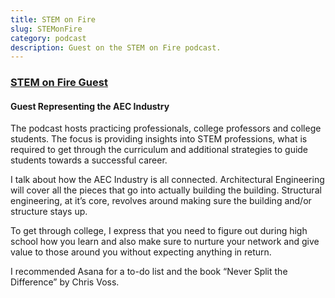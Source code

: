 ```yaml
---
title: STEM on Fire
slug: STEMonFire
category: podcast
description: Guest on the STEM on Fire podcast.
---
```


### [STEM on Fire Guest](https://stemonfire.com/43-architectural-and-structural-engineer-jacob-bolda/)

#### Guest Representing the AEC Industry

The podcast hosts practicing professionals, college professors and
college students. The focus is providing insights into STEM professions,
what is required to get through the curriculum and additional strategies
to guide students towards a successful career.

I talk about how the AEC Industry is all connected. Architectural
Engineering will cover all the pieces that go into actually building the
building. Structural engineering, at it’s core, revolves around making
sure the building and/or structure stays up.

To get through college, I express that you need to figure out during
high school how you learn and also make sure to nurture your network and
give value to those around you without expecting anything in return.

I recommended Asana for a to-do list and the book “Never Split the
Difference” by Chris Voss.
